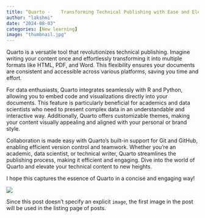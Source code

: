 ```yaml
---
title: “Quarto -    Transforming Technical Publishing with Ease and Elegance”
author: "lakshmi"
date: "2024-08-03"
categories: [New learning]
image: "thumbnail.jpg"
---
```


Quarto is a versatile tool that revolutionizes technical publishing. Imagine writing your content once and effortlessly transforming it into multiple formats like HTML, PDF, and Word. This flexibility ensures your documents are consistent and accessible across various platforms, saving you time and effort.

For data enthusiasts, Quarto integrates seamlessly with R and Python, allowing you to embed code and visualizations directly into your documents. This feature is particularly beneficial for academics and data scientists who need to present complex data in an understandable and interactive way. Additionally, Quarto offers customizable themes, making your content visually appealing and aligned with your personal or brand style.

Collaboration is made easy with Quarto’s built-in support for Git and GitHub, enabling efficient version control and teamwork. Whether you’re an academic, data scientist, or technical writer, Quarto streamlines the publishing process, making it efficient and engaging. Dive into the world of Quarto and elevate your technical content to new heights.

I hope this captures the essence of Quarto in a concise and engaging way!

![](thumbnail.jpg)

Since this post doesn't specify an explicit `image`, the first image in the post will be used in the listing page of posts.
